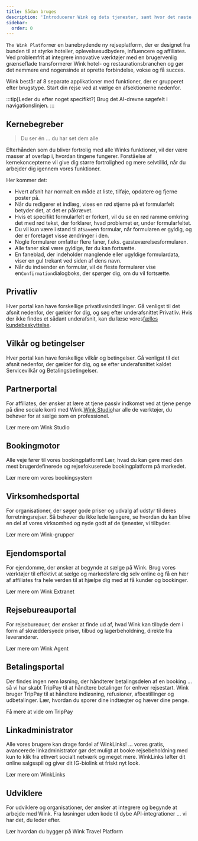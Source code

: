 ```yaml
---
title: Sådan bruges
description: 'Introducerer Wink og dets tjenester, samt hvor det næste skridt er.'
sidebar:
  order: 0
---
```


`The Wink Platform`er en banebrydende ny rejseplatform, der er designet fra bunden til at styrke hoteller, oplevelsesudbydere, influencere og affiliates. Ved problemfrit at integrere innovative værktøjer med en brugervenlig grænseflade transformerer Wink hotel- og restaurationsbranchen og gør det nemmere end nogensinde at oprette forbindelse, vokse og få succes.

Wink består af 8 separate applikationer med funktioner, der er grupperet efter brugstype.
Start din rejse ved at vælge en af ​​sektionerne nedenfor.

:::tip\[Leder du efter noget specifikt?]
Brug det AI-drevne søgefelt i navigationslinjen.
:::

## Kernebegreber

> Du ser én ... du har set dem alle

Efterhånden som du bliver fortrolig med alle Winks funktioner, vil der være masser af overlap i, hvordan tingene fungerer.
Forståelse af kernekoncepterne vil give dig større fortrolighed og mere selvtillid, når du arbejder dig igennem vores funktioner.

Her kommer det:

* Hvert afsnit har normalt en måde at liste, tilføje, opdatere og fjerne poster på.
* Når du redigerer et indlæg, vises en rød stjerne<Badge text="*" variant="danger" size="large" />
  på et formularfelt betyder det, at det er påkrævet.
* Hvis et specifikt formularfelt er forkert, vil du se en rød ramme omkring det med rød tekst, der forklarer, hvad problemet er, under formularfeltet.
* Du vil kun være i stand til at`Save`en formular, når formularen er gyldig, og der er foretaget visse ændringer i den.
* Nogle formularer omfatter flere faner, f.eks. gæsteværelsesformularen.
* Alle faner skal være gyldige, før du kan fortsætte.
* En faneblad, der indeholder manglende eller ugyldige formulardata, viser en gul trekant<Badge text="⚠️" variant="caution" size="large" />
  ved siden af ​​dens navn.
* Når du indsender en formular, vil de fleste formularer vise en`Confirmation`dialogboks, der spørger dig, om du vil fortsætte.

## Privatliv

Hver portal kan have forskellige privatlivsindstillinger. Gå venligst til det afsnit nedenfor, der gælder for dig, og søg efter underafsnittet Privatliv. Hvis der ikke findes et sådant underafsnit, kan du læse vores[fælles kundebeskyttelse](/booking-engine/privacy).

## Vilkår og betingelser

Hver portal kan have forskellige vilkår og betingelser. Gå venligst til det afsnit nedenfor, der gælder for dig, og se efter underafsnittet kaldet Servicevilkår og Betalingsbetingelser.

## Partnerportal

For affiliates, der ønsker at lære at tjene passiv indkomst ved at tjene penge på dine sociale konti med Wink.[Wink Studio](https://studio.wink.travel)har alle de værktøjer, du behøver for at sælge som en professionel.

<LinkButton href="/studio/what-is-studio">
  Lær mere om Wink Studio
</LinkButton>


## Bookingmotor

Alle veje fører til vores bookingplatform! Lær, hvad du kan gøre med den mest brugerdefinerede og rejsefokuserede bookingplatform på markedet.

<LinkButton href="/booking-engine/in-a-nutshell">
  Lær mere om vores bookingsystem
</LinkButton>


## Virksomhedsportal

For organisationer, der søger gode priser og udvalg af udstyr til deres forretningsrejser. Så behøver du ikke lede længere, se hvordan du kan blive en del af vores virksomhed og nyde godt af de tjenester, vi tilbyder.

<LinkButton href="/corporate/what-is-group">
  Lær mere om Wink-grupper
</LinkButton>


## Ejendomsportal

For ejendomme, der ønsker at begynde at sælge på Wink. Brug vores værktøjer til effektivt at sælge og markedsføre dig selv online og få en hær af affiliates fra hele verden til at hjælpe dig med at få kunder og bookinger.

<LinkButton href="/extranet/what-is-extranet">
  Lær mere om Wink Extranet
</LinkButton>


## Rejsebureauportal

For rejsebureauer, der ønsker at finde ud af, hvad Wink kan tilbyde dem i form af skræddersyede priser, tilbud og lagerbeholdning, direkte fra leverandører.

<LinkButton href="/travel-agent/what-is-agent">
  Lær mere om Wink Agent
</LinkButton>


## Betalingsportal

Der findes ingen nem løsning, der håndterer betalingsdelen af ​​en booking ... så vi har skabt TripPay til at håndtere betalinger for enhver rejsestart. Wink bruger TripPay til at håndtere indløsning, refusioner, afbestillinger og udbetalinger.
Lær, hvordan du sporer dine indtægter og hæver dine penge.

<LinkButton href="/payment/what-is-trip-pay">
  Få mere at vide om TripPay
</LinkButton>


## Linkadministrator

Alle vores brugere kan drage fordel af WinkLinks! ... vores gratis, avancerede linkadministrator gør det muligt at booke rejsebeholdning med kun to klik fra ethvert socialt netværk og meget mere.
WinkLinks løfter dit online salgsspil og giver dit IG-biolink et friskt nyt look.

<LinkButton href="/link-manager/wink-links">
  Lær mere om WinkLinks
</LinkButton>


## Udviklere

For udviklere og organisationer, der ønsker at integrere og begynde at arbejde med Wink. Fra løsninger uden kode til dybe API-integrationer ... vi har det, du leder efter.

<LinkButton href="/developers/build-on-wink">
  Lær hvordan du bygger på Wink Travel Platform
</LinkButton>

